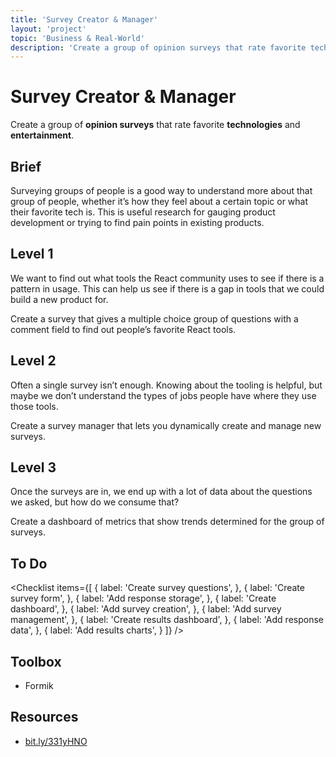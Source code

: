 ```yaml
---
title: 'Survey Creator & Manager'
layout: 'project'
topic: 'Business & Real-World'
description: 'Create a group of opinion surveys that rate favorite technologies and entertainment.'
---
```



<ProjectHeader>

# Survey Creator & Manager

Create a group of <strong className="color-blue">opinion surveys</strong> that rate favorite <strong className="color-purple">technologies</strong> and <strong className="color-purple">entertainment</strong>.

</ProjectHeader>

<ProjectContent>

## Brief

Surveying groups of people is a good way to understand more about that group of people, whether it’s how they feel about a certain topic or what their favorite tech is. This is useful research for gauging product development or trying to find pain points in existing products.

## Level 1

We want to find out what tools the React community uses to see if there is a pattern in usage. This can help us see if there is a gap in tools that we could build a new product for.

Create a survey that gives a multiple choice group of questions with a comment field to find out people’s favorite React tools.

<LoginRequired>

## Level 2

Often a single survey isn’t enough. Knowing about the tooling is helpful, but maybe we don’t understand the types of jobs people have where they use those tools.

Create a survey manager that lets you dynamically create and manage new surveys.

## Level 3

Once the surveys are in, we end up with a lot of data about the questions we asked, but how do we consume that?

Create a dashboard of metrics that show trends determined for the group of surveys.

</LoginRequired>

</ProjectContent>

<ProjectSidebar>

## To Do

<Checklist items={[
  {
    label: 'Create survey questions',
  },
  {
    label: 'Create survey form',
  },
  {
    label: 'Add response storage',
  },
  {
    label: 'Create dashboard',
  },
  {
    label: 'Add survey creation',
  },
  {
    label: 'Add survey management',
  },
  {
    label: 'Create results dashboard',
  },
  {
    label: 'Add response data',
  },
  {
    label: 'Add results charts',
  }
]} />

## Toolbox
- Formik

## Resources
- [bit.ly/331yHNO](https://bit.ly/331yHNO)

</ProjectSidebar>